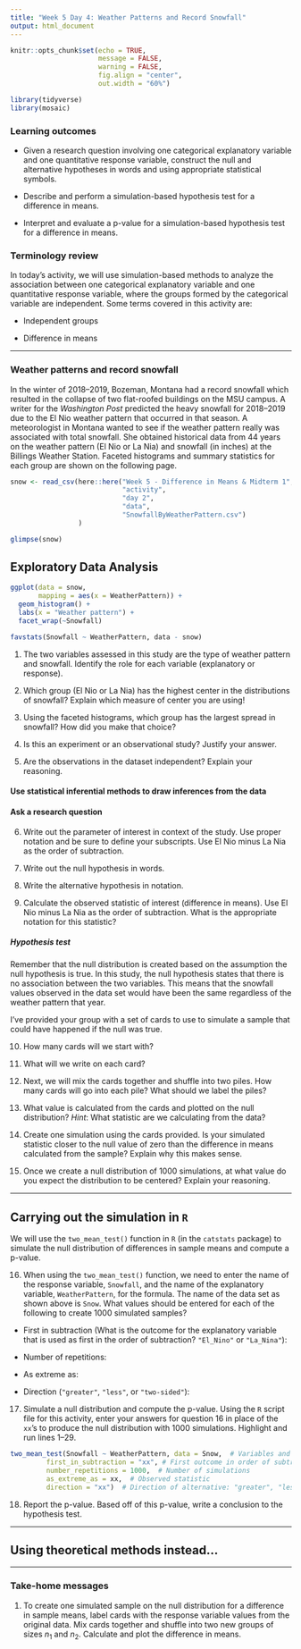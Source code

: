 ```yaml
---
title: "Week 5 Day 4: Weather Patterns and Record Snowfall"
output: html_document
---
```


```r
knitr::opts_chunk$set(echo = TRUE, 
                      message = FALSE, 
                      warning = FALSE, 
                      fig.align = "center", 
                      out.width = "60%")

library(tidyverse)
library(mosaic)
```


### Learning outcomes

* Given a research question involving one categorical explanatory variable and
one quantitative response variable, construct the null and alternative
hypotheses in words and using appropriate statistical symbols.

* Describe and perform a simulation-based hypothesis test for a difference in
means.

* Interpret and evaluate a p-value for a simulation-based hypothesis test for a difference in means.

### Terminology review

In today's activity, we will use simulation-based methods to analyze the
association between one categorical explanatory variable and one quantitative
response variable, where the groups formed by the categorical variable are
independent. Some terms covered in this activity are:

* Independent groups

* Difference in means

---

### Weather patterns and record snowfall

In the winter of 2018--2019, Bozeman, Montana had a record snowfall which
resulted in the collapse of two flat-roofed buildings on the MSU campus.  A
writer for the *Washington Post* predicted the heavy snowfall for 2018--2019 due
to the El Ni\latexcode{\~{n}}o weather pattern that occurred in that season. A
meteorologist in Montana wanted to see if the weather pattern really was
associated with total snowfall. She obtained historical data from 44 years on
the weather pattern (El Ni\latexcode{\~{n}}o or La Ni\latexcode{\~{n}}a) and
snowfall (in inches) at the Billings Weather Station.  Faceted histograms and
summary statistics for each group are shown on the following page.

```r
snow <- read_csv(here::here("Week 5 - Difference in Means & Midterm 1", 
                            "activity", 
                            "day 2", 
                            "data", 
                            "SnowfallByWeatherPattern.csv")
                 )
```

```r
glimpse(snow)
```

\newpage

## Exploratory Data Analysis 

```r
ggplot(data = snow, 
       mapping = aes(x = WeatherPattern)) +
  geom_histogram() + 
  labs(x = "Weather pattern") +
  facet_wrap(~Snowfall)
```

```r
favstats(Snowfall ~ WeatherPattern, data - snow)
```

1. The two variables assessed in this study are the type of weather pattern and snowfall.  Identify the role for each variable (explanatory or response).

\vspace{.4in}

2. Which group (El Ni\latexcode{\~{n}}o or La Ni\latexcode{\~{n}}a) has the
highest center in the distributions of snowfall? Explain which measure of center
you are using! 

\vspace{.4in}

3.  Using the faceted histograms, which group has the largest spread in
snowfall?  How did you make that choice?

\vspace{.4in}

4.  Is this an experiment or an observational study? Justify your answer.

\vspace{1in}

5. Are the observations in the dataset independent? Explain your reasoning.

\newpage 

#### Use statistical inferential methods to draw inferences from the data {-}

#### Ask a research question

6.  Write out the parameter of interest in context of the study.  Use proper
notation and be sure to define your subscripts.  Use El Ni\latexcode{\~{n}}o
minus La Ni\latexcode{\~{n}}a as the order of subtraction.

\vspace{1in}

7.  Write out the null hypothesis in words.

\vspace{1in}

8.  Write the alternative hypothesis in notation. 

\vspace{0.5in}

9. Calculate the observed statistic of interest (difference in means).  Use El Ni\latexcode{\~{n}}o minus La Ni\latexcode{\~{n}}a as the order of subtraction.
What is the appropriate notation for this statistic?


##### Hypothesis test {-}

Remember that the null distribution is created based on the assumption the null hypothesis is true.  In this study, the null hypothesis states that there is no association between the two variables.  This means that the snowfall values
observed in the data set would have been the same regardless of the weather
pattern that year.

I've provided your group with a set of cards to use to simulate a sample that 
could have happened if the null was true. 

10.  How many cards will we start with?

\vspace{0.3in}

11.  What will we write on each card?

\vspace{0.3in}

12.  Next, we will mix the cards together and shuffle into two piles. How many
cards will go into each pile?  What should we label the piles?

\vspace{.8in}

13.  What value is calculated from the cards and plotted on the null 
distribution?  *Hint*: What statistic are we calculating from the data?

\vspace{0.3in}

14.  Create one simulation using the cards provided.  Is your simulated
statistic closer to the null value of zero than the difference in means
calculated from the sample?  Explain why this makes sense.

\vspace{0.8in}

15.  Once we create a null distribution of 1000 simulations, at what value do
you expect the distribution to be centered?  Explain your reasoning.

\vspace{.8in}

---

## Carrying out the simulation in `R`


We will use the `two_mean_test()` function in `R` (in the `catstats` package) to simulate the null distribution of differences in sample means and compute a p-value. 

16.  When using the `two_mean_test()` function, we need to enter the name of the response variable, `Snowfall`, and the name of the explanatory variable, `WeatherPattern`, for the formula.  The name of the data set as shown above is `Snow`.  What values should be entered for each of the following to create 1000 simulated samples?

* First in subtraction (What is the outcome for the explanatory variable that is used as first in the order of subtraction? `"El_Nino"` or `"La_Nina"`):

\vspace{.2in}
* Number of repetitions:
    
\vspace{.2in}
* As extreme as:
    
\vspace{.2in}
* Direction (`"greater"`, `"less"`, or `"two-sided"`):

\vspace{.2in}

17.  Simulate a null distribution and compute the p-value. Using the `R` script file for this activity, enter your answers for question 16 in place of the `xx`'s to produce the null distribution with 1000 simulations.  Highlight and run lines 1--29.

```r
two_mean_test(Snowfall ~ WeatherPattern, data = Snow,  # Variables and data
         first_in_subtraction = "xx", # First outcome in order of subtraction
         number_repetitions = 1000,  # Number of simulations
         as_extreme_as = xx,  # Observed statistic
         direction = "xx")  # Direction of alternative: "greater", "less", or "two-sided"
```

18.  Report the p-value. Based off of this p-value, write a conclusion to the
hypothesis test.


---

## Using theoretical methods instead...


---

### Take-home messages

1. To create one simulated sample on the null distribution for a difference in
sample means, label cards with the response variable values from the original
data.  Mix cards together and shuffle into two new groups of sizes $n_1$ and
$n_2$. Calculate and plot the difference in means. 

<!-- 2. Something about theoretical methods -->

